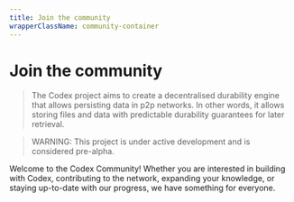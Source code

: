 ```yaml
---
title: Join the community
wrapperClassName: community-container
---
```



# Join the community

<Box top={48} />

> The Codex project aims to create a decentralised durability engine that allows persisting data in p2p networks. In other words, it allows storing files and data with predictable durability guarantees for later retrieval.

> WARNING: This project is under active development and is considered pre-alpha.

<Box top={24} />

Welcome to the Codex Community! Whether you are interested in building with Codex, contributing to the network, expanding your knowledge, or staying up-to-date with our progress, we have something for everyone.

<Box top={56} bottom={56}>
  <Grid xs={{ cols: 1, gap: '1rem' }} md={{ cols: 2 }}>
    <Grid.Item xs={1}>
      <SocialCard
        href='https://twitter.com/Codex_storage'
        logoSrcDark="/icons/x.svg"  
        description='Follow us on X'
      />
    </Grid.Item>
    <Grid.Item xs={1}>
      <SocialCard
        href='https://discord.gg/2NXGrsqmDq'
        logoSrcDark="/icons/discord-white.svg"
        description='Join the community on Discord'
      />
    </Grid.Item>
  </Grid>
</Box>
